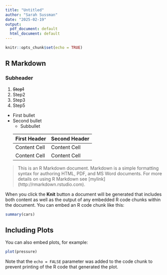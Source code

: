 ```yaml
---
title: "Untitled"
author: "Sarah Sussman"
date: "2025-02-19"
output:
  pdf_document: default
  html_document: default
---
```


```r
knitr::opts_chunk$set(echo = TRUE)
```

## R Markdown
### Subheader

1. ~~Step1~~
1. Step2
1. Step3
1. Step5

* First bullet
* Second bullet
  * Subbullet
  
  First Header  | Second Header
------------- | -------------
Content Cell  | Content Cell
Content Cell  | Content Cell


>This is an R Markdown document. Markdown is a simple formatting syntax for authoring HTML, PDF, and MS Word documents. For more details on using R Markdown see 
[mylink] (http://rmarkdown.rstudio.com).

When you click the **Knit** button a document will be generated that includes both content as well as the output of any embedded R code chunks within the document. You can embed an R code chunk like this:

```r
summary(cars)
```

## Including Plots

You can also embed plots, for example:

```r
plot(pressure)
```

Note that the `echo = FALSE` parameter was added to the code chunk to prevent printing of the R code that generated the plot.

